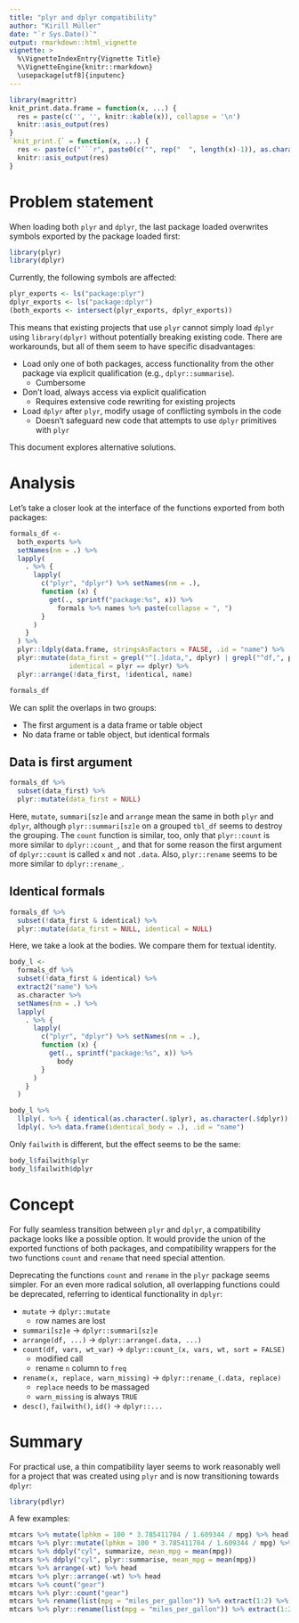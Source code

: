 ```yaml
---
title: "plyr and dplyr compatibility"
author: "Kirill Müller"
date: "`r Sys.Date()`"
output: rmarkdown::html_vignette
vignette: >
  %\VignetteIndexEntry{Vignette Title}
  %\VignetteEngine{knitr::rmarkdown}
  \usepackage[utf8]{inputenc}
---
```


```r
library(magrittr)
knit_print.data.frame = function(x, ...) {
  res = paste(c('', '', knitr::kable(x)), collapse = '\n')
  knitr::asis_output(res)
}
`knit_print.{` = function(x, ...) {
  res <- paste(c("```r", paste0(c("", rep("  ", length(x)-1)), as.character(x)), "}", "```", ""), collapse = '\n')
  knitr::asis_output(res)
}
```

# Problem statement

When loading both `plyr` and `dplyr`,
the last package loaded overwrites symbols exported by the
package loaded first:

```r
library(plyr)
library(dplyr)
```

Currently, the following symbols are affected:

```r
plyr_exports <- ls("package:plyr")
dplyr_exports <- ls("package:dplyr")
(both_exports <- intersect(plyr_exports, dplyr_exports))
```

This means that existing projects that use `plyr`
cannot simply load `dplyr` using `library(dplyr)`
without potentially breaking existing code.
There are workarounds, but all of them seem to have
specific disadvantages:

- Load only one of both packages, access functionality from the
  other package via explicit qualification (e.g., `dplyr::summarise`).
    - Cumbersome
- Don't load, always access via explicit qualification
    - Requires extensive code rewriting for existing projects
- Load `dplyr` after `plyr`, modify usage of conflicting symbols
  in the code
    - Doesn't safeguard new code that attempts to use `dplyr` primitives with `plyr`

This document explores alternative solutions.


# Analysis

Let's take a closer look at the interface of the functions exported from both packages:

```r
formals_df <-
  both_exports %>%
  setNames(nm = .) %>%
  lapply(
    . %>% {
      lapply(
        c("plyr", "dplyr") %>% setNames(nm = .),
        function (x) {
          get(., sprintf("package:%s", x)) %>%
            formals %>% names %>% paste(collapse = ", ")
        }
      )
    }
  ) %>%
  plyr::ldply(data.frame, stringsAsFactors = FALSE, .id = "name") %>%
  plyr::mutate(data_first = grepl("^[.]data,", dplyr) | grepl("^df,", plyr),
               identical = plyr == dplyr) %>%
  plyr::arrange(!data_first, !identical, name)

formals_df
```

We can split the overlaps in two groups:

- The first argument is a data frame or table object
- No data frame or table object, but identical formals

## Data is first argument

```r
formals_df %>%
  subset(data_first) %>%
  plyr::mutate(data_first = NULL)
```

Here, `mutate`, `summari[sz]e` and `arrange` mean the same in both `plyr` and `dplyr`,
although `plyr::summari[sz]e` on a grouped `tbl_df` seems to
destroy the grouping.
The `count` function is similar, too, only that `plyr::count`
is more similar to `dplyr::count_`, and that for some reason
the first argument of `dplyr::count` is called `x` and not `.data`.
Also, `plyr::rename` seems to be more similar to `dplyr::rename_`.

## Identical formals

```r
formals_df %>%
  subset(!data_first & identical) %>%
  plyr::mutate(data_first = NULL, identical = NULL)
```

Here, we take a look at the bodies.
We compare them for textual identity.

```r
body_l <-
  formals_df %>%
  subset(!data_first & identical) %>%
  extract2("name") %>%
  as.character %>%
  setNames(nm = .) %>%
  lapply(
    . %>% {
      lapply(
        c("plyr", "dplyr") %>% setNames(nm = .),
        function (x) {
          get(., sprintf("package:%s", x)) %>%
            body
        }
      )
    }
  )
```

```r
body_l %>%
  llply(. %>% { identical(as.character(.$plyr), as.character(.$dplyr)) } ) %>%
  ldply(. %>% data.frame(identical_body = .), .id = "name")
```

Only `failwith` is different, but the effect seems to be the same:

```r
body_l$failwith$plyr
body_l$failwith$dplyr
```


# Concept

For fully seamless transition between `plyr` and `dplyr`,
a compatibility package looks like a possible option.
It would provide the union of the exported functions of both packages,
and compatibility wrappers for the two functions
`count` and `rename`
that need special attention.

Deprecating the functions `count` and `rename` in the `plyr` package seems simpler.
For an even more radical solution,
all overlapping functions could be deprecated,
referring to identical functionality in `dplyr`:

- `mutate` -> `dplyr::mutate`
    - row names are lost
- `summari[sz]e` -> `dplyr::summari[sz]e`
- `arrange(df, ...)` -> `dplyr::arrange(.data, ...)`
- `count(df, vars, wt_var)` -> `dplyr::count_(x, vars, wt, sort = FALSE)`
    - modified call
    - rename `n` column to `freq`
- `rename(x, replace, warn_missing)` -> `dplyr::rename_(.data, replace)`
    - `replace` needs to be massaged
    - `warn_missing` is always `TRUE`
- `desc()`, `failwith()`, `id()` -> `dplyr::...`


# Summary

For practical use, a thin compatibility layer seems to work reasonably well
for a project that was created using `plyr` and is now transitioning
towards `dplyr`:

```r
library(pdlyr)
```

A few examples:

```r
mtcars %>% mutate(lphkm = 100 * 3.785411784 / 1.609344 / mpg) %>% head
mtcars %>% plyr::mutate(lphkm = 100 * 3.785411784 / 1.609344 / mpg) %>% head
mtcars %>% ddply("cyl", summarize, mean_mpg = mean(mpg))
mtcars %>% ddply("cyl", plyr::summarise, mean_mpg = mean(mpg))
mtcars %>% arrange(-wt) %>% head
mtcars %>% plyr::arrange(-wt) %>% head
mtcars %>% count("gear")
mtcars %>% plyr::count("gear")
mtcars %>% rename(list(mpg = "miles_per_gallon")) %>% extract(1:2) %>% head
mtcars %>% plyr::rename(list(mpg = "miles_per_gallon")) %>% extract(1:2) %>% head
```
